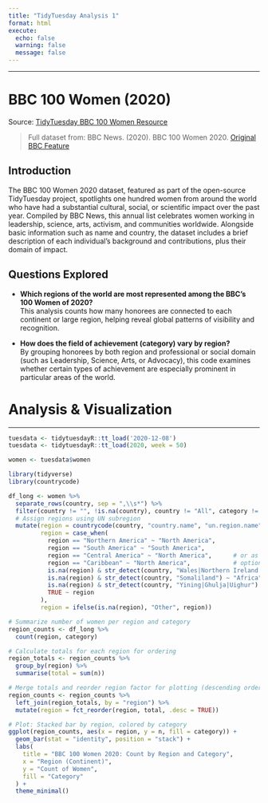 ```yaml
---
title: "TidyTuesday Analysis 1"
format: html
execute:
  echo: false
  warning: false
  message: false
---
```


---

# BBC 100 Women (2020)
Source: [TidyTuesday BBC 100 Women Resource](https://github.com/rfordatascience/tidytuesday/tree/master/data/2020/2020-12-08)

> Full dataset from: BBC News. (2020). BBC 100 Women 2020. [Original BBC Feature](https://www.bbc.com/news/world-55042935)

## Introduction
The BBC 100 Women 2020 dataset, featured as part of the open-source TidyTuesday project, spotlights one hundred women from around the world who have had a substantial cultural, social, or scientific impact over the past year. Compiled by BBC News, this annual list celebrates women working in leadership, science, arts, activism, and communities worldwide. Alongside basic information such as name and country, the dataset includes a brief description of each individual’s background and contributions, plus their domain of impact.


## Questions Explored 

- **Which regions of the world are most represented among the BBC’s 100 Women of 2020?**  
  This analysis counts how many honorees are connected to each continent or large region, helping reveal global patterns of visibility and recognition.

- **How does the field of achievement (category) vary by region?**  
  By grouping honorees by both region and professional or social domain (such as Leadership, Science, Arts, or Advocacy), this code examines whether certain types of achievement are especially prominent in particular areas of the world.



# Analysis & Visualization

---

```r
tuesdata <- tidytuesdayR::tt_load('2020-12-08')
tuesdata <- tidytuesdayR::tt_load(2020, week = 50)

women <- tuesdata$women

library(tidyverse)
library(countrycode)

df_long <- women %>%
  separate_rows(country, sep = ",\\s*") %>%
  filter(country != "", !is.na(country), country != "All", category != "All") %>%
  # Assign regions using UN subregion
  mutate(region = countrycode(country, "country.name", "un.region.name"),
         region = case_when(
           region == "Northern America" ~ "North America",
           region == "South America" ~ "South America",
           region == "Central America" ~ "North America",      # or as you prefer
           region == "Caribbean" ~ "North America",            # optional, or use as "Caribbean"
           is.na(region) & str_detect(country, "Wales|Northern Ireland|Scotland|England|UK") ~ "Europe",
           is.na(region) & str_detect(country, "Somaliland") ~ "Africa",
           is.na(region) & str_detect(country, "Yining|Ghulja|Uighur") ~ "Asia",
           TRUE ~ region
         ),
         region = ifelse(is.na(region), "Other", region))

# Summarize number of women per region and category
region_counts <- df_long %>%
  count(region, category)

# Calculate totals for each region for ordering
region_totals <- region_counts %>%
  group_by(region) %>%
  summarise(total = sum(n))

# Merge totals and reorder region factor for plotting (descending order)
region_counts <- region_counts %>%
  left_join(region_totals, by = "region") %>%
  mutate(region = fct_reorder(region, total, .desc = TRUE))

# Plot: Stacked bar by region, colored by category
ggplot(region_counts, aes(x = region, y = n, fill = category)) +
  geom_bar(stat = "identity", position = "stack") +
  labs(
    title = "BBC 100 Women 2020: Count by Region and Category",
    x = "Region (Continent)",
    y = "Count of Women",
    fill = "Category"
  ) +
  theme_minimal()

```
